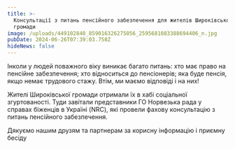 ```yaml
---
title: >-
  Консультації з питань пенсійного забезпечення для жителів Широківської
  громади 
image: /uploads/449102840_859016326275056_2595681083388694406_n.jpg
pubDate: 2024-06-26T07:39:03.758Z
hideNews: false
---
```


Інколи у людей поважного віку виникає багато питань: хто має право на пенсійне забезпечення; хто відноситься до пенсіонерів; яка буде пенсія, якщо немає трудового стажу. Втім, ми маємо відповіді і на них!

Жителі Широківської громади отримали їх в хабі соціальної згуртованості. Туди завітали представники ГО Норвезька рада у справах біженців в Україні  (NRC), які провели фахову консультацію  з питань пенсійного забезпечення.

Дякуємо нашим друзям та партнерам за корисну інформацію і приємну бесіду 



